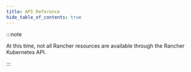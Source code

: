 ```yaml
---
title: API Reference
hide_table_of_contents: true
---
```


<head>
  <link rel="canonical" href="https://ranchermanager.docs.rancher.com/api/api-reference"/>
</head>

:::note

At this time, not all Rancher resources are available through the Rancher Kubernetes API.

:::


<ApiDocMdx id="rancher-api-v2-9" />
